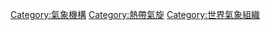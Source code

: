 {{catmore}}
[[Category:氣象機構|Category:氣象機構]]
[[Category:熱帶氣旋|Category:熱帶氣旋]]
[[Category:世界氣象組織|Category:世界氣象組織]]